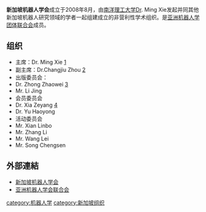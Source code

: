 '''新加坡机器人学会'''成立于2008年8月，由[[南洋理工大学|南洋理工大学]]Dr. Ming Xie发起并同其他新加坡机器人研究领域的学者一起组建成立的非营利性学术组织。是[[亚洲机器人学团体联合会|亚洲机器人学团体联合会]]成员。

== 组织 ==
*主席：Dr. Ming Xie [http://www3.ntu.edu.sg/home/mmxie/] {{Wayback|url=http://www3.ntu.edu.sg/home/mmxie/ |date=20200612022304 }}
*副主席：Dr.Changjiu Zhou [https://web.archive.org/web/20090728173146/http://www.robo-erectus.org/members/czhou/]
*出版委员会：
*Dr. Zhong Zhaowei [http://www3.ntu.edu.sg/home/MZWZhong/] {{Wayback|url=http://www3.ntu.edu.sg/home/MZWZhong/ |date=20180621133830 }}  
*Mr. Li Jing
*会员委员会
*Dr. Xia Zeyang [http://www3.ntu.edu.sg/home/zyxia/]{{dead link|date=2018年3月 |bot=InternetArchiveBot |fix-attempted=yes }}
*Dr. Yu Haoyong
*活动委员会
*Mr. Xian Linbo
*Mr. Zhang Li
*Mr. Wang Lei
*Mr. Song Chengsen

== 外部連結 ==
*[https://web.archive.org/web/20090420014946/http://www.robotics.sg/index.php 新加坡机器人学会]
*[https://web.archive.org/web/20090421055521/http://www.asian-robotics.org/index.html 亚洲机器人学会联合会]

[[category:机器人学|category:机器人学]]
[[category:新加坡组织|category:新加坡组织]]